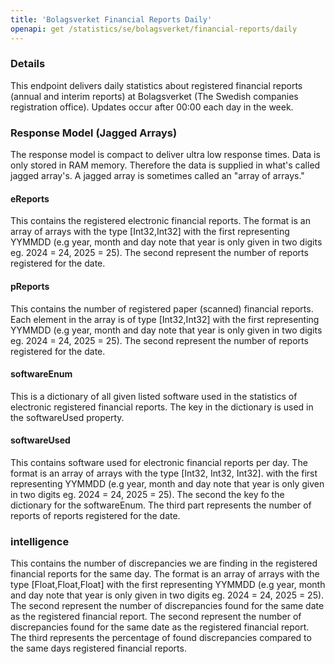 ```yaml
---
title: 'Bolagsverket Financial Reports Daily'
openapi: get /statistics/se/bolagsverket/financial-reports/daily
---
```


### Details

This endpoint delivers daily statistics about registered financial reports (annual and interim reports)
at Bolagsverket (The Swedish companies registration office). Updates occur after 00:00 each day in the
week.

### Response Model (Jagged Arrays)

The response model is compact to deliver ultra low response times. Data is only stored in RAM memory. Therefore
the data is supplied in what's called jagged array's. A jagged array is sometimes called an "array of arrays."

#### eReports

This contains the registered electronic financial reports. The format is an array of arrays with the type [Int32,Int32]
with the first representing YYMMDD (e.g year, month and day note that year is only given in two digits eg. 2024 = 24, 2025 = 25). The second
represent the number of reports registered for the date.

#### pReports

This contains the number of registered paper (scanned) financial reports. Each element in the array is of type [Int32,Int32]
with the first representing YYMMDD (e.g year, month and day note that year is only given in two digits eg. 2024 = 24, 2025 = 25). The second
represent the number of reports registered for the date.

#### softwareEnum

This is a dictionary of all given listed software used in the statistics of electronic registered financial reports. The
key in the dictionary is used in the softwareUsed property.

#### softwareUsed

This contains software used for electronic financial reports per day. The format is an array of arrays with the type
[Int32, Int32, Int32]. with the first representing YYMMDD (e.g year, month and day note that year is only given in two digits eg. 2024 = 24, 2025 = 25).
The second the key fo the dictionary for the softwareEnum. The third part represents the number of reports of reports
registered for the date.

### intelligence

This contains the number of discrepancies we are finding in the registered financial reports for the same day.
The format is an array of arrays with the type [Float,Float,Float] with the first representing YYMMDD
(e.g year, month and day note that year is only given in two digits eg. 2024 = 24, 2025 = 25). The second represent the number of discrepancies
found for the same date as the registered financial report. The second represent the number of discrepancies
found for the same date as the registered financial report. The third represents the percentage of found
discrepancies compared to the same days registered financial reports.
